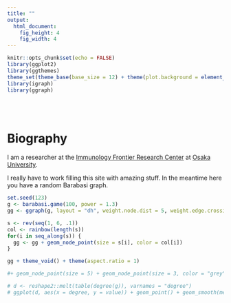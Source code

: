 ```yaml
---
title: ""
output: 
  html_document: 
    fig_height: 4
    fig_width: 4
---
```


```r
knitr::opts_chunk$set(echo = FALSE)
library(ggplot2)
library(ggthemes)
theme_set(theme_base(base_size = 12) + theme(plot.background = element_rect(color = NA)))
library(igraph)
library(ggraph)
```
<br><br>

# Biography

I am a researcher at the [Immunology Frontier Research Center](http://www.ifrec.osaka-u.ac.jp/en/) at [Osaka University](http://www.osaka-u.ac.jp/en/).

I really have to work filling this site with amazing stuff. In the meantime here you have a random Barabasi graph.


```r
set.seed(123)
g <- barabasi.game(100, power = 1.3)
gg <- ggraph(g, layout = "dh", weight.node.dist = 5, weight.edge.crossings = 10) + geom_edge_link(edge_width = .5, edge_colour = "grey") 

s <- rev(seq(1, 6, .1))
col <- rainbow(length(s))
for(i in seq_along(s)) {
  gg <- gg + geom_node_point(size = s[i], color = col[i])
}

gg + theme_void() + theme(aspect.ratio = 1)

#+ geom_node_point(size = 5) + geom_node_point(size = 3, color = "grey") + geom_node_point(size = 1, color = "red") + theme_void() + theme(aspect.ratio = 1)

# d <- reshape2::melt(table(degree(g)), varnames = "degree")
# ggplot(d, aes(x = degree, y = value)) + geom_point() + geom_smooth(method = "lm", se = FALSE) + theme(aspect.ratio = 1) + scale_x_log10() + scale_y_log10() + labs(y = "count")
```


